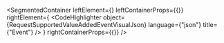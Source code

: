 
<SegmentedContainer
  leftElement={<RequestSupportedValueAddedEventDesc />}
  leftContainerProps={{}}
  rightElement={
    <CodeHighlighter
      object={RequestSupportedValueAddedEventVisualJson}
      language={"json"}
      title={"Event"}
    />
  }
  rightContainerProps={{}}
/>
